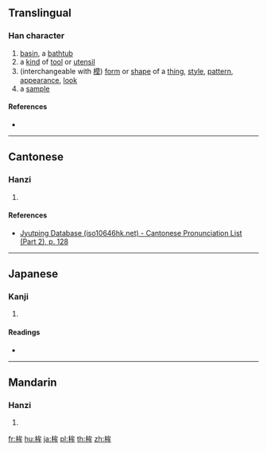 ==Translingual==

===Han character===
{{Han char|rn=75|rad=木|as=06|sn=10|four=|canj=DIHQ|ids=⿰木牟}}

# [[basin]], a [[bathtub]]
# a [[kind]] of [[tool]] or [[utensil]]
# (interchangeable with [[模]]) [[form]] or [[shape]] of a [[thing]], [[style]], [[pattern]], [[appearance]], [[look]]
# a [[sample]]

====References====
* {{Han ref|kx=0526.150|dkj=14784|hdz=21209.020|uh=6859|ud=26713}}

----

==Cantonese==

===Hanzi===
{{yue-hanzi|jyut=[[jyu4]]|y=yu4}}

# {{defn|lang=yue|sort=木06}}

====References====
* [http://www.iso10646hk.net/jp/document/download.jsp Jyutping Database (iso10646hk.net) - Cantonese Pronunciation List (Part 2), p. 128]

----

==Japanese==

===Kanji===
{{ja-kanji|grade=|rs=木06}}

# {{defn|lang=ja|sort=木06}}

====Readings====
* {{ja-readings|on=[[う]] (u), [[ぼう]] (bō)|kun=[[ほこ]] (hoko)}}

----

==Mandarin==

===Hanzi===
{{cmn-hanzi|pin=[[móu]] ([[mou2]]), [[yú]] ([[yu2]])|wg=mou<sup>2</sup>, yü<sup>2</sup>}}

# {{defn|lang=cmn|sort=木06}}

[[fr:桙]]
[[hu:桙]]
[[ja:桙]]
[[pl:桙]]
[[th:桙]]
[[zh:桙]]